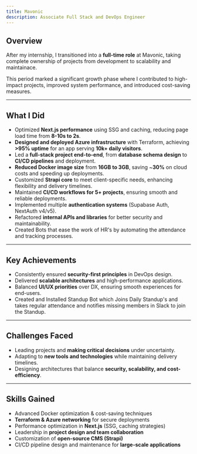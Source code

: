 ```yaml
---
title: Mavonic
description: Associate Full Stack and DevOps Engineer
---
```


## Overview

After my internship, I transitioned into a **full-time role** at Mavonic, taking complete ownership of projects from development to scalability and maintainace.

This period marked a significant growth phase where I contributed to high-impact projects, improved system performance, and introduced cost-saving measures.

---

## What I Did

- Optimized **Next.js performance** using SSG and caching, reducing page load time from **8-10s to 2s**.
- **Designed and deployed Azure infrastructure** with Terraform, achieving **>95% uptime** for an app serving **10k+ daily visitors**.
- Led a **full-stack project end-to-end**, from **database schema design** to **CI/CD pipelines** and deployment.
- **Reduced Docker image size** from **16GB to 3GB**, saving ~**30%** on cloud costs and speeding up deployments.
- Customized **Strapi core** to meet client-specific needs, enhancing flexibility and delivery timelines.
- Maintained **CI/CD workflows for 5+ projects**, ensuring smooth and reliable deployments.
- Implemented multiple **authentication systems** (Supabase Auth, NextAuth v4/v5).
- Refactored **internal APIs and libraries** for better security and maintainability.
- Created Bots that ease the work of HR's by automating the attendance and tracking processes.

---

## Key Achievements

- Consistently ensured **security-first principles** in DevOps design.
- Delivered **scalable architectures** and high-performance applications.
- Balanced **UI/UX priorities** over DX, ensuring smooth experiences for end-users.
- Created and Installed Standup Bot which Joins Daily Standup's and takes regular attendance and notifies missing members in Slack to join the Standup.

---

## Challenges Faced

- Leading projects and **making critical decisions** under uncertainty.
- Adapting to **new tools and technologies** while maintaining delivery timelines.
- Designing architectures that balance **security, scalability, and cost-efficiency**.

---

## Skills Gained

- Advanced Docker optimization & cost-saving techniques
- **Terraform & Azure networking** for secure deployments
- Performance optimization in **Next.js** (SSG, caching strategies)
- Leadership in **project design and team collaboration**
- Customization of **open-source CMS (Strapi)**
- CI/CD pipeline design and maintenance for **large-scale applications**
